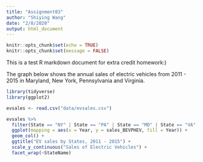 ```yaml
---
title: "Assignment03"
author: "Shiying Wang"
date: "2/8/2020"
output: html_document
---
```


```r
knitr::opts_chunk$set(echo = TRUE)
knitr::opts_chunk$set(message = FALSE)
```

This is a test R markdown document for extra credit homework:)

The graph below shows the annual sales of electric vehicles from 2011 - 2015 in Maryland, New York, Pennsylvania and Virginia.

```r
library(tidyverse)
library(ggplot2)
```

```r
evsales <- read.csv("data/evsales.csv")
```

```r
evsales %>%
  filter(State == "NY" | State == "PA" | State == "MD" | State == "VA") %>%
  ggplot(mapping = aes(x = Year, y = sales_BEVPHEV, fill = Year)) + 
  geom_col() +
  ggtitle("EV sales by States, 2011 - 2015") + 
  scale_y_continuous("Sales of Electric Vehicles") +
  facet_wrap(~StateName)
```

